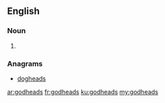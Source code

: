 ==English==

===Noun===
{{head|en}}

# {{plural of|godhead}}

===Anagrams===
* [[dogheads#English|dogheads]]

[[ar:godheads]]
[[fr:godheads]]
[[ku:godheads]]
[[my:godheads]]